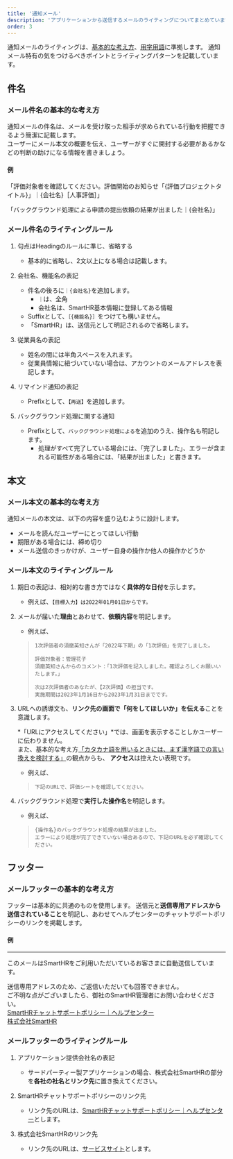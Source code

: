 ```yaml
---
title: '通知メール'
description: 'アプリケーションから送信するメールのライティングについてまとめています。'
order: 3
---
```


通知メールのライティングは、[基本的な考え方](/products/contents/writing-style/)、[用字用語](/products/contents/idiomatic-usage/)に準拠します。
通知メール特有の気をつけるべきポイントとライティングパターンを記載しています。

## 件名

### メール件名の基本的な考え方

通知メールの件名は、メールを受け取った相手が求められている行動を把握できるよう簡潔に記載します。  
ユーザーにメール本文の概要を伝え、ユーザーがすぐに開封する必要があるかなどの判断の助けになる情報を書きましょう。

#### 例
「評価対象者を確認してください。評価開始のお知らせ「{評価プロジェクトタイトル}」｜{会社名}［人事評価］」

「バックグラウンド処理による申請の提出依頼の結果が出ました｜{会社名}」

### メール件名のライティングルール

1. 句点はHeadingのルールに準じ、省略する
    * 基本的に省略し、2文以上になる場合は記載します。

2. 会社名、機能名の表記
    * 件名の後ろに`｜{会社名}`を追加します。
        * `｜`は、全角
        * 会社名は、SmartHR基本情報に登録してある情報
    * Suffixとして、`［{機能名}］`をつけても構いません。
    * 「SmartHR」は、送信元として明記されるので省略します。

3. 従業員名の表記
    * 姓名の間には半角スペースを入れます。
    * 従業員情報に紐づいていない場合は、アカウントのメールアドレスを表記します。

4. リマインド通知の表記
    * Prefixとして、`【再送】`を追加します。

5. バックグラウンド処理に関する通知
    * Prefixとして、`バックグラウンド処理による`を追加のうえ、操作名も明記します。
        * 処理がすべて完了している場合には、「完了しました」、エラーが含まれる可能性がある場合には、「結果が出ました」と書きます。

## 本文

### メール本文の基本的な考え方

通知メールの本文は、以下の内容を盛り込むように設計します。

- メールを読んだユーザーにとってほしい行動
- 期限がある場合には、締め切り
- メール送信のきっかけが、ユーザー自身の操作か他人の操作かどうか

### メール本文のライティングルール

1. 期日の表記は、相対的な書き方ではなく**具体的な日付**を示します。

    * 例えば、`【目標入力】は2022年01月01日からです。`

2. メールが届いた**理由**とあわせて、**依頼内容**を明記します。

    * 例えば、

    > `1次評価者の須磨英知さんが「2022年下期」の「1次評価」を完了しました。`
    > 
    > `評価対象者：管理花子`  
    > `須磨英知さんからのコメント：「1次評価を記入しました。確認よろしくお願いいたします。」`
    > 
    > `次は2次評価者のあなたが、【2次評価】の担当です。`  
    > `実施期間は2023年1月16日から2023年1月31日までです。`


3. URLへの誘導文も、**リンク先の画面で「何をしてほしいか」を伝える**ことを意識します。

    *「URLにアクセスしてください」*では、画面を表示することしかユーザーに伝わりません。  
    また、基本的な考え方[「カタカナ語を用いるときには、まず漢字語での言い換えを検討する」](https://smarthr.design/products/contents/writing-style/#rec2dXhsgUwiy472Q-0)の観点からも、 **アクセス**は控えたい表現です。

    * 例えば、

    > `下記のURLで、評価シートを確認してください。`  

4. バックグラウンド処理で**実行した操作名**を明記します。

    * 例えば、

    > `{操作名}のバックグラウンド処理の結果が出ました。`  
    > `エラーにより処理が完了できていない場合あるので、下記のURLを必ず確認してください。`

## フッター

### メールフッターの基本的な考え方

フッターは基本的に共通のものを使用します。
送信元と**送信専用アドレスから送信されていること**を明記し、あわせてヘルプセンターのチャットサポートポリシーのリンクを掲載します。


#### 例
<hr />
このメールはSmartHRをご利用いただいているお客さまに自動送信しています。

送信専用アドレスのため、ご返信いただいても回答できません。  
ご不明な点がございましたら、御社のSmartHR管理者にお問い合わせください。  
[SmartHRチャットサポートポリシー｜ヘルプセンター](https://support.smarthr.jp/ja/help/articles/360044805593/)  
[株式会社SmartHR](https://smarthr.jp/)


### メールフッターのライティングルール
1. アプリケーション提供会社名の表記
    * サードパーティー製アプリケーションの場合、株式会社SmartHRの部分を**各社の社名とリンク先**に置き換えてください。

2. SmartHRチャットサポートポリシーのリンク先
    * リンク先のURLは、[SmartHRチャットサポートポリシー｜ヘルプセンター](https://support.smarthr.jp/ja/help/articles/360044805593/)とします。

3. 株式会社SmartHRのリンク先
    * リンク先のURLは、[サービスサイト](https://smarthr.jp/)とします。
